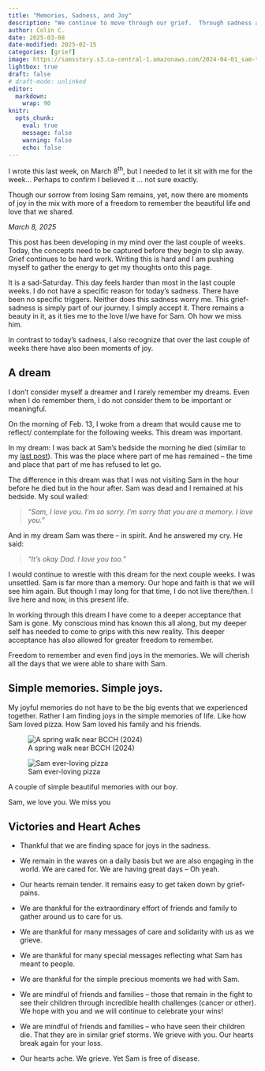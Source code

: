 ```yaml
---
title: "Memories, Sadness, and Joy"
description: "We continue to move through our grief.  Through sadness and with moments of joy."
author: Colin C.
date: 2025-03-08
date-modified: 2025-02-15
categories: [grief]
image: https://samsstory.s3.ca-central-1.amazonaws.com/2024-04-01_sam-tina-cherry.jpg
lightbox: true
draft: false
# draft-mode: unlinked
editor: 
  markdown: 
    wrap: 90
knitr: 
  opts_chunk: 
    eval: true
    message: false
    warning: false
    echo: false
---
```


::: {.callout-note icon="false"}
I wrote this last week, on March 8^th^, but I needed to let it sit with me for the week...
Perhaps to confirm I believed it ... not sure exactly.

Though our sorrow from losing Sam remains, yet, now there are moments of joy in the mix
with more of a freedom to remember the beautiful life and love that we shared.
:::

*March 8, 2025*

This post has been developing in my mind over the last couple of weeks. Today, the
concepts need to be captured before they begin to slip away. Grief continues to be hard
work. Writing this is hard and I am pushing myself to gather the energy to get my thoughts
onto this page.

It is a sad-Saturday. This day feels harder than most in the last couple weeks. I do not
have a specific reason for today's sadness. There have been no specific triggers. Neither
does this sadness worry me. This grief-sadness is simply part of our journey. I simply
accept it. There remains a beauty in it, as it ties me to the love I/we have for Sam. Oh
how we miss him.

In contrast to today's sadness, I also recognize that over the last couple of weeks there
have also been moments of joy.

## A dream

I don't consider myself a dreamer and I rarely remember my dreams. Even when I do remember
them, I do not consider them to be important or meaningful.

On the morning of Feb. 13, I woke from a dream that would cause me to reflect/ contemplate
for the following weeks. This dream was important.

In my dream: I was back at Sam's bedside the morning he died (similar to my [last
post](./2025-02-06_broken-but-building.qmd)).
This was the place where part of me has remained -- the time and place that part of me has
refused to let go.

The difference in this dream was that I was not visiting Sam in the hour before he died
but in the hour after. Sam was dead and I remained at his bedside. My soul wailed:

> *"Sam, I love you. I'm so sorry. I'm sorry that you are a memory. I love you."*

And in my dream Sam was there -- in spirit. And he answered my cry. He said:

> *"It's okay Dad. I love you too."*

I would continue to wrestle with this dream for the next couple weeks. I was unsettled.
Sam is far more than a memory. Our hope and faith is that we will see him again. But
though I may long for that time, I do not live there/then. I live here and now, in this
present life.

In working through this dream I have come to a deeper acceptance that Sam is gone. My
conscious mind has known this all along, but my deeper self has needed to come to grips
with this new reality. This deeper acceptance has also allowed for greater freedom to
remember.

Freedom to remember and even find joys in the memories. We will cherish all the days that
we were able to share with Sam.

## Simple memories. Simple joys.

My joyful memories do not have to be the big events that we experienced together. Rather I
am finding joys in the simple memories of life. Like how Sam loved pizza. How Sam loved
his family and his friends.

::: {layout-ncol="2"}
![A spring walk near BCCH
(2024)](https://samsstory.s3.ca-central-1.amazonaws.com/2024-04-01_sam-tina-cherry.jpg)

![Sam ever-loving
pizza](https://samsstory.s3.ca-central-1.amazonaws.com/2024-04-29_sam-pizza.jpg)

A couple of simple beautiful memories with our boy.

:::

Sam, we love you. We miss you

## Victories and Heart Aches

-   Thankful that we are finding space for joys in the sadness.

-   We remain in the waves on a daily basis but we are also engaging in the world. We are
    cared for. We are having great days – Oh yeah.

-   Our hearts remain tender. It remains easy to get taken down by grief-pains.

-   We are thankful for the extraordinary effort of friends and family to gather around us
    to care for us.

-   We are thankful for many messages of care and solidarity with us as we grieve.

-   We are thankful for many special messages reflecting what Sam has meant to people.

-   We are thankful for the simple precious moments we had with Sam.

-   We are mindful of friends and families – those that remain in the fight to see their
    children through incredible health challenges (cancer or other). We hope with you and
    we will continue to celebrate your wins!

-   We are mindful of friends and families – who have seen their children die. That they
    are in similar grief storms. We grieve with you. Our hearts break again for your loss.

-   Our hearts ache. We grieve. Yet Sam is free of disease.